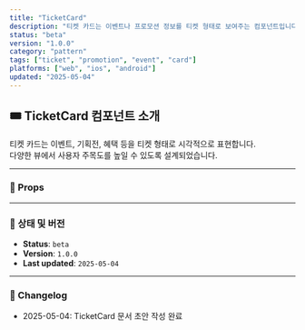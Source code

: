 ```yaml
---
title: "TicketCard"
description: "티켓 카드는 이벤트나 프로모션 정보를 티켓 형태로 보여주는 컴포넌트입니다."
status: "beta"
version: "1.0.0"
category: "pattern"
tags: ["ticket", "promotion", "event", "card"]
platforms: ["web", "ios", "android"]
updated: "2025-05-04"
---
```


## 🎟️ TicketCard 컴포넌트 소개

티켓 카드는 이벤트, 기획전, 혜택 등을 티켓 형태로 시각적으로 표현합니다.  
다양한 뷰에서 사용자 주목도를 높일 수 있도록 설계되었습니다.

---

### 🧾 Props


---

### 📌 상태 및 버전

- **Status**: `beta`
- **Version**: `1.0.0`
- **Last updated**: `2025-05-04`

---

### 📘 Changelog

- 2025-05-04: TicketCard 문서 초안 작성 완료

